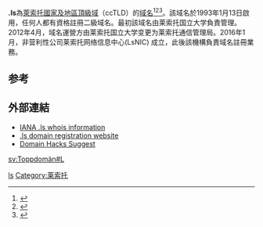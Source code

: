 '''.ls'''為[[莱索托|萊索托]][[國家及地區頂級域|國家及地區頂級域]]（ccTLD）的[[域名|域名]]<ref>{{Cite book|title=常用电脑词语速查手册|last=何弘主编|first=|publisher=西安：西安出版社|year=2000|isbn=7-80594-644-2|location=|pages=201-202}}</ref><ref>{{Cite book|title=英德汉广播电视技术词典|last=（德）赫伯特·蒂尔曼（Herbert Tillmann）编；梁瑛等译|first=|publisher=北京：中国广播电视出版社|year=2002|isbn=7-5043-3793-5|location=|pages=440-442}}</ref><ref>{{Cite book|title=大学计算机基础|last=刘丕娥主编|first=|publisher=哈尔滨：哈尔滨工业大学出版社|year=2010|isbn=978-7-5603-3056-3|location=|pages=342-345}}</ref>。該域名於1993年1月13日啟用，任何人都有資格註冊二級域名。最初該域名由莱索托国立大学負責管理。2012年4月，域名運營方由莱索托国立大学变更为莱索托通信管理局。2016年1月，非营利性公司莱索托网络信息中心(LsNIC) 成立，此後該機構負責域名註冊業務。

== 参考 ==
{{reflist}}

== 外部連結 ==
* [http://www.iana.org/root-whois/ls.htm IANA .ls whois information]{{Wayback|url=http://www.iana.org/root-whois/ls.htm |date=20060427135347 }}
* [https://web.archive.org/web/20051201091016/http://www.co.ls/ .ls domain registration website]
* [http://xona.com/domainhacks/suggest/als.htm Domain Hacks Suggest]{{Wayback|url=http://xona.com/domainhacks/suggest/als.htm |date=20060315151040 }}

{{Internet-stub}}

{{CcTLD}}

[[Category:國家及地區頂級域|ls]]
[[Category:莱索托|Category:莱索托]]

[[sv:Toppdomän#L|sv:Toppdomän#L]]